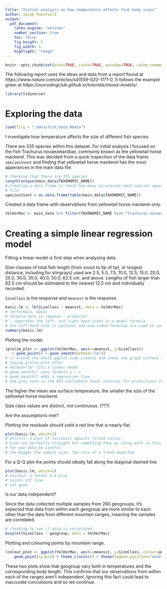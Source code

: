 ```yaml
---
title: "Initial analysis on how temperature affects fish body sizes"
author: Jacob Passfield
output: 
  pdf_document:
    latex_engine: "xelatex"
    number_section: true
    toc: false
    fig_height: 5
    fig_width: 5
    highlight: "tango"
---
```


```r
knitr::opts_chunk$set(echo=TRUE, cache=TRUE, autodep=TRUE, cache.comments=TRUE, fig.align="center", out.width="100%")
```

The following report uses the ideas and data from a report found at *https://www.nature.com/articles/s41559-020-1171-0*. It follows the example given at *https://ourcodingclub.github.io/tutorials/mixed-models/*.

```r
library(tidyverse)
```


# Exploring the data

```r
load(file = "_data/fish_data.RData")
```

I investigate how temperature affects the size of different fish species.

There are 335 species within this dataset. For initial analysis I focused on the fish Trachurus novaezelandiae, commonly known as the yellowtail horse mackerel. This was decided from a quick inspection of the data frame `speciesCount` and finding that yellowtail horse mackerel has the most apperances in the main data file.

```r
# Checking that there are 335 species
length(unique(main_data$TAXONOMIC_NAME))
# Creating a data frame to check how many occurances each species appear in the main data 
# file
speciesCount = as.data.frame(table(main_data$TAXONOMIC_NAME))
```

Created a data frame with observations from yellowtail horse mackerel only.

```r
YelHorMac <- main_data %>% filter(TAXONOMIC_NAME %in% "Trachurus novaezelandiae")
```

# Creating a simple linear regression model

Fitting a linear model is first step when analysing data.

Size-classes of total fish length (from snout to tip of tail, or longest distance, including for stingrays) used are 2.5, 5.0, 7.5, 10.0, 12.5, 15.0, 20.0, 25.0, 30.0, 35.0, 40.0, 50.0, 62.5 cm, and above. Lengths of fish larger than 62.5 cm should be estimated to the nearest 12.5 cm and individually recorded.

`SizeClass` is the response and `meansst` is the response.

```r
basic.lm <- lm(SizeClass ~ meansst, data = YelHorMac)
# lm(formula, data)
# formula here is reponse ~ predictor
# ~ seperates the left- and right-hand sides in a model formula
# the left-hand side is optional and one-sided formulae are used in some contexts
summary(basic.lm)
```

Plotting the model.

```r
(prelim_plot <- ggplot(YelHorMac, aes(x=meansst, y=SizeClass)) 
   + geom_point() + geom_smooth(method="lm"))
# () around the whole ggplot code creates and shows the graph without the added step of 
# typing prelim_plot after
# method="lm" fits a linear model
# geom_smooth() uses formula y ~ x
# geom_smooth() adds a regression line
# the grey zone is the 95% confidence level interval for predictions from "lm"
```

The higher the mean sea surface temperature, the smaller the size of the yellowtail horse mackerel.

Size class values are distinct, not continuous. (???)

Are the assumptions met?

Plotting the residuals should yield a red line that is nearly flat.

```r
plot(basic.lm, which=1)
# which=1: a plot of residuals against fitted values
# line not perfectly straight but something they go along with in this example
# for own data be careful
# the bigger the sample size, the less of a trend expected
```

For a Q-Q plot the points should ideally fall along the diagonal dashed line.

```r
plot(basic.lm, which=2)
# which=2: a normal Q-Q plot
# points off line
# not good
```

Is our data independent?

Since the data collected multiple samples from 280 geogroups, it's expected that data from within each geogroup are more similar to each other than the data from different mountain ranges, meaning the samples are correlated.

```r
# checking to see if data is correlated
boxplot(SizeClass ~ geogroup, data = YelHorMac)
```

Plotting and colouring points by mountain range.

```r
(colour_plot <- ggplot(YelHorMac, aes(x=meansst, y=SizeClass, colour=geogroup)) +
    geom_point(size=2) + theme_classic() + theme(legend.position="none"))
```

These two plots show that geogroup vary both in temperatures and the corresponding body length. This confirms that our observations from within each of the ranges aren't independent. Ignoring this fact could lead to inaccurate conculsions and so we continue.


